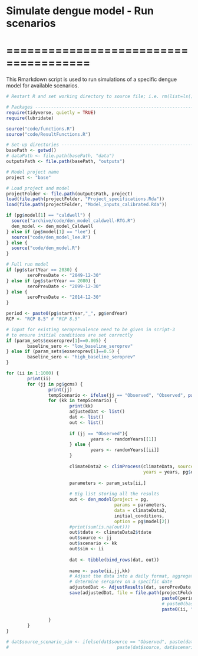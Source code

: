# Simulate dengue model - Run scenarios
# ======================================

This Rmarkdown script is used to run simulations of a specific dengue model for available scenarios. 

```{r Setup, echo=FALSE}
# Restart R and set working directory to source file; i.e. rm(list=ls()) 

# Packages ----------------------------------------------------------------
require(tidyverse, quietly = TRUE)
require(lubridate)

source("code/functions.R")
source("code/ResultFunctions.R") 

# Set-up directories ------------------------------------------------------
basePath <- getwd()
# dataPath <- file.path(basePath, "data")
outputsPath <- file.path(basePath, "outputs")

```

```{r Specify and load project, echo=FALSE}

# Model project name
project <- "base"

# Load project and model
projectFolder <- file.path(outputsPath, project)
load(file.path(projectFolder, "Project_specifications.Rda"))
load(file.path(projectFolder, "Model_inputs_calibrated.Rda"))

```

```{r Source model, echo=FALSE}
if (pg$model[1] == "caldwell") {
  source("archive/code/den_model_caldwell-RTG.R")
  den_model <- den_model_Caldwell
} else if (pg$model[1] == "lee") {
  source("code/den_model_lee.R")
} else {
  source("code/den_model.R")
}

```

```{r run scenarios}
# Full run model
if (pg$startYear == 2030) {
        seroPrevDate <- "2049-12-30"
} else if (pg$startYear == 2080) {
        seroPrevDate <- "2099-12-30"
} else {
        seroPrevDate <- "2014-12-30"
}

period <- paste0(pg$startYear,"_", pg$endYear)
RCP <- "RCP 8.5" # "RCP 8.5"

# input for existing seroprevalence need to be given in script-3
# to ensure initial conditions are set correctly
if (param_sets$exseroprev[1]==0.005) {
        baseline_sero <- "low_baseline_seroprev" 
} else if (param_sets$exseroprev[1]==0.5) {
        baseline_sero <- "high_baseline_seroprev"
}

for (ii in 1:1000) {
        print(ii)
        for (jj in pg$gcms) {
                print(jj)
                tempScenario <- ifelse(jj == "Observed", "Observed", paste0(RCP))
                for (kk in tempScenario) {
                        print(kk)
                        adjustedDat <- list()
                        dat <- list()
                        out <- list()
                        
                        if (jj == "Observed"){
                                years <- randomYears[[1]]  
                        } else {
                                years <- randomYears[[ii]]
                        }
                        
                        climateData2 <- climProcess(climateData, source = jj, scenario = kk, 
                                                    years = years, pg$dt, pg$pts)
                        
                        parameters <- param_sets[ii,]
                        
                        # Big list storing all the results
                        out <- den_model(project = pg, 
                                         params = parameters, 
                                         data = climateData2, 
                                         initial_conditions, 
                                         option = pg$model[2])
                        #print(sum(is.na(out)))
                        out$tdate <- climateData2$tdate
                        out$source <- jj
                        out$scenario <- kk
                        out$sim <- ii
                        
                        dat <- tibble(bind_rows(dat, out))
                        
                        name <- paste(ii,jj,kk)
                        # Adjust the data into a daily format, aggregate model output and 
                        # determine seroprev on a specific date 
                        adjustedDat <- AdjustResults(dat, seroPrevDate, pg)
                        save(adjustedDat, file = file.path(projectFolder, "savedsims", 
                                                           paste0(period), paste0(RCP), 
                                                           # paste0(baseline_sero), 
                                                           paste0(ii, "_", jj, "_", kk, ".Rda")))
                        
                }
        }
}

# dat$source_scenario_sim <- ifelse(dat$source == "Observed", paste(dat$source, dat$sim, sep = " "), 
#                                         paste(dat$source, dat$scenario, dat$sim, sep = " "))



```

